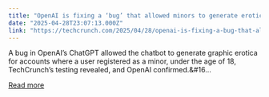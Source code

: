```yaml
---
title: "OpenAI is fixing a ‘bug’ that allowed minors to generate erotic conversations"
date: "2025-04-28T23:07:13.000Z"
link: "https://techcrunch.com/2025/04/28/openai-is-fixing-a-bug-that-allowed-minors-to-generate-erotic-conversations/"
---
```


A bug in OpenAI’s ChatGPT allowed the chatbot to generate graphic erotica for accounts where a user registered as a minor, under the age of 18, TechCrunch’s testing revealed, and OpenAI confirmed.&#16...

[Read more](https://techcrunch.com/2025/04/28/openai-is-fixing-a-bug-that-allowed-minors-to-generate-erotic-conversations/)
